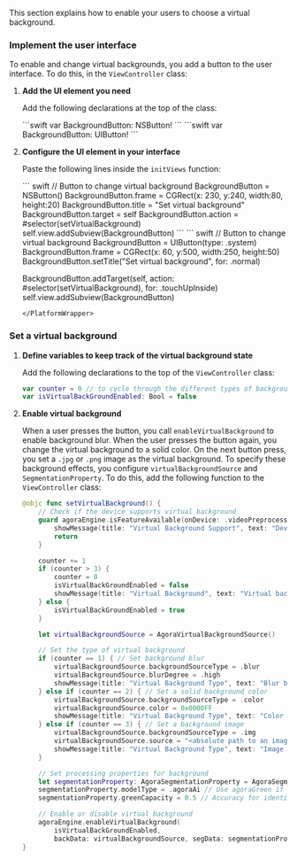 

This section explains how to enable your users to choose a virtual background.

### Implement the user interface

To enable and change virtual backgrounds, you add a button to the user interface. To do this, in the `ViewController` class:

1. **Add the UI element you need**

    Add the following declarations at the top of the class:

    <PlatformWrapper platform="macos">
        ```swift
        var BackgroundButton: NSButton!
        ```
    </PlatformWrapper>
    <PlatformWrapper platform="ios">
        ```swift
        var BackgroundButton: UIButton!
        ```
    </PlatformWrapper>

2. **Configure the UI element in your interface**

    Paste the following lines inside the `initViews` function:

    <PlatformWrapper platform="macos">
    ``` swift
    // Button to change virtual background
    BackgroundButton = NSButton()
    BackgroundButton.frame = CGRect(x: 230, y:240, width:80, height:20)
    BackgroundButton.title = "Set virtual background"
    BackgroundButton.target = self
    BackgroundButton.action = #selector(setVirtualBackground)
    self.view.addSubview(BackgroundButton)
    ```
    </PlatformWrapper>
    <PlatformWrapper platform="ios">
    ``` swift
    // Button to change virtual background
    BackgroundButton = UIButton(type: .system)
    BackgroundButton.frame = CGRect(x: 60, y:500, width:250, height:50)
    BackgroundButton.setTitle("Set virtual background", for: .normal)

    BackgroundButton.addTarget(self, action: #selector(setVirtualBackground), for: .touchUpInside)
    self.view.addSubview(BackgroundButton)
    ```
    </PlatformWrapper>

### Set a virtual background

1. **Define variables to keep track of the virtual background state**

    Add the following declarations to the top of the `ViewController` class:

    ```swift
    var counter = 0 // to cycle through the different types of backgrounds
    var isVirtualBackGroundEnabled: Bool = false
    ```

2. **Enable virtual background**

    When a user presses the button, you call `enableVirtualBackground` to enable background blur. When the user presses the button again, you change the virtual background to a solid color. On the next button press, you set a `.jpg` or `.png` image as the virtual background. To specify these background effects, you configure `virtualBackgroundSource` and `SegmentationProperty`. To do this, add the following function to the `ViewController` class:

    ```swift
    @objc func setVirtualBackground() {
        // Check if the device supports virtual background
        guard agoraEngine.isFeatureAvailable(onDevice: .videoPreprocessVirtualBackground) else {
            showMessage(title: "Virtual Background Support", text: "Device doesn't support virtual background")
            return
        }

        counter += 1
        if (counter > 3) {
            counter = 0
            isVirtualBackGroundEnabled = false
            showMessage(title: "Virtual Background", text: "Virtual background turned off")
        } else {
            isVirtualBackGroundEnabled = true
        }

        let virtualBackgroundSource = AgoraVirtualBackgroundSource()

        // Set the type of virtual background
        if (counter == 1) { // Set background blur
            virtualBackgroundSource.backgroundSourceType = .blur
            virtualBackgroundSource.blurDegree = .high
            showMessage(title: "Virtual Background Type", text: "Blur background enabled")
        } else if (counter == 2) { // Set a solid background color
            virtualBackgroundSource.backgroundSourceType = .color
            virtualBackgroundSource.color = 0x0000FF
            showMessage(title: "Virtual Background Type", text: "Color background enabled")
        } else if (counter == 3) { // Set a background image
            virtualBackgroundSource.backgroundSourceType = .img
            virtualBackgroundSource.source = "<absolute path to an image file>"
            showMessage(title: "Virtual Background Type", text: "Image background enabled")
        }

        // Set processing properties for background
        let segmentationProperty: AgoraSegmentationProperty = AgoraSegmentationProperty()
        segmentationProperty.modelType = .agoraAi // Use agoraGreen if you have a green background
        segmentationProperty.greenCapacity = 0.5 // Accuracy for identifying green colors (range 0-1)

        // Enable or disable virtual background
        agoraEngine.enableVirtualBackground(
            isVirtualBackGroundEnabled,
            backData: virtualBackgroundSource, segData: segmentationProperty)
    }
    ```

